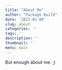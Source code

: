 ```yaml
---
title: "About Me"
author: "Package Build"
date: '2022-01-09'
slug: about
categories: ''
tags: ''
description: ''
thumbnail: ''
menu: main
---
```


But enough about me. ;)